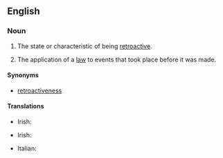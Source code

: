 ==English==
{{wikipedia}}

===Noun===
{{en-noun|-|retroactivities}}

# The state or characteristic of being [[retroactive]].
# {{lb|en|legal}} The application of a [[law]] to events that took place before it was made.

====Synonyms====
* [[retroactiveness]]

====Translations====
{{trans-top|the state or characteristic of being retroactive}}
* Irish: {{t|ga|aisghníomhaíocht|f}}
{{trans-mid}}
{{trans-bottom}}

{{trans-top|law: the application of a law to events that took place before it was made}}
* Irish: {{t|ga|cúlghabhálacht|f}}
{{trans-mid}}
{{trans-bottom}}

{{checktrans-top}}
* Italian: {{t-check|it|retroazione|f}}
{{trans-mid}}
{{trans-bottom}}